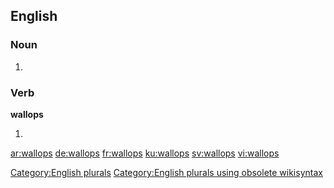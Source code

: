 
==English==

===Noun===
{{head|en}}

# {{plural of|wallop}}

===Verb===
'''wallops'''

# {{en-third-person singular of|wallop}}

[[Category:English plurals]][[Category:English plurals using obsolete wikisyntax]]

[[ar:wallops]]
[[de:wallops]]
[[fr:wallops]]
[[ku:wallops]]
[[sv:wallops]]
[[vi:wallops]]